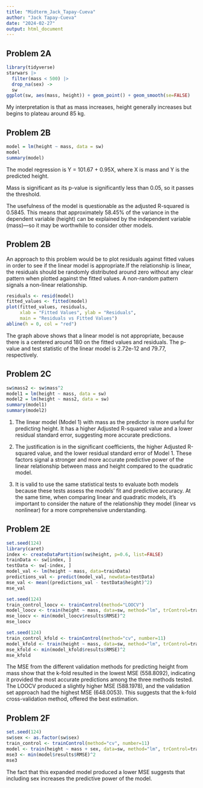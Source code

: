 ```yaml
---
title: "Midterm_Jack_Tapay-Cueva"
author: "Jack Tapay-Cueva"
date: "2024-02-27"
output: html_document
---
```


## Problem 2A

```r
library(tidyverse)
starwars |>
  filter(mass < 500) |>
  drop_na(sex) ->
  sw
ggplot(sw, aes(mass, height)) + geom_point() + geom_smooth(se=FALSE)
```

My interpretation is that as mass increases, height generally increases but begins to plateau around 85 kg.

## Problem 2B

```r
model = lm(height ~ mass, data = sw)
model
summary(model)
```
The model regression is Y = 101.67 + 0.95X, where X is mass and Y is the predicted height.

Mass is significant as its p-value is significantly less than 0.05, so it passes the threshold.

The usefulness of the model is questionable as the adjusted R-squared is 0.5845. This means that approximately 58.45% of the variance in the dependent variable (height) can be explained by the independent variable (mass)—so it may be worthwhile to consider other models.

## Problem 2B

An approach to this problem would be to plot residuals against fitted values in order to see if the linear model is appropriate.If the relationship is linear, the residuals should be randomly distributed around zero without any clear pattern when plotted against the fitted values. A non-random pattern signals a non-linear relationship.

```r
residuals <- resid(model)
fitted_values <- fitted(model)
plot(fitted_values, residuals, 
     xlab = "Fitted Values", ylab = "Residuals", 
     main = "Residuals vs Fitted Values")
abline(h = 0, col = "red")
```
The graph above shows that a linear model is not appropriate, because there is a centered around 180 on the fitted values and residuals. The p-value and test statistic of the linear model is 2.72e-12 and 79.77, respectively.

## Problem 2C

```r
sw$mass2 <- sw$mass^2
model1 = lm(height ~ mass, data = sw)
model2 = lm(height ~ mass2, data = sw)
summary(model1)
summary(model2)
```

1. The linear model (Model 1) with mass as the predictor is more useful for predicting height. It has a higher Adjusted R-squared value and a lower residual standard error, suggesting more accurate predictions.

2. The justification is in the significant coefficients, the higher Adjusted R-squared value, and the lower residual standard error of Model 1. These factors signal a stronger and more accurate predictive power of the linear relationship between mass and height compared to the quadratic model.

3. It is valid to use the same statistical tests to evaluate both models because these tests assess the models' fit and predictive accuracy. At the same time, when comparing linear and quadratic models, it's important to consider the nature of the relationship they model (linear vs nonlinear) for a more comprehensive understanding.


## Problem 2E

```r
set.seed(124)
library(caret)
index <- createDataPartition(sw$height, p=0.6, list=FALSE)
trainData <- sw[index, ]
testData <- sw[-index, ]
model_val <- lm(height ~ mass, data=trainData)
predictions_val <- predict(model_val, newdata=testData)
mse_val <- mean((predictions_val - testData$height)^2)
mse_val
```

```r
set.seed(124)
train_control_loocv <- trainControl(method="LOOCV")
model_loocv <- train(height ~ mass, data=sw, method="lm", trControl=train_control_loocv)
mse_loocv <- min(model_loocv$results$RMSE)^2
mse_loocv 
```

```r
set.seed(124)
train_control_kfold <- trainControl(method="cv", number=11)
model_kfold <- train(height ~ mass, data=sw, method="lm", trControl=train_control_kfold)
mse_kfold <- min(model_kfold$results$RMSE)^2
mse_kfold
```

The MSE from the different validation methods for predicting height from mass show that the k-fold resulted in the lowest MSE (558.8092), indicating it provided the most accurate predictions among the three methods tested. The LOOCV produced a slightly higher MSE (588.1978), and the validation set approach had the highest MSE (648.0053). This suggests that the k-fold cross-validation method, offered the best estimation.

## Problem 2F

```r

set.seed(124)
sw$sex <- as.factor(sw$sex)
train_control <- trainControl(method="cv", number=11)
model <- train(height ~ mass + sex, data=sw, method="lm", trControl=train_control)
mse3 <- min(model$results$RMSE)^2
mse3
```

The fact that this expanded model produced a lower MSE suggests that including sex increases the predictive power of the model.